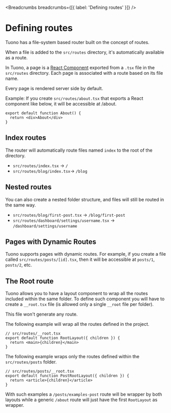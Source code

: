 
<MetaTags
  title="Tuono - Routing"
  canonical="https://tuono.dev/documentation/routing/defining-routes"
/>


<Breadcrumbs breadcrumbs={[{ label: 'Defining routes' }]} />

# Defining routes

Tuono has a file-system based router built on the concept of routes.

When a file is added to the `src/routes` directory, it's automatically available as a route.

In Tuono, a page is a [React Component](https://react.dev/learn/your-first-component) exported from a `.tsx` file in the `src/routes` directory.
Each page is associated with a route based on its file name.

Every page is rendered server side by default.

Example: If you create `src/routes/about.tsx` that exports a React component like below, it will be accessible at /about.

```tsx
export default function About() {
  return <div>About</div>
}
```

## Index routes

The router will automatically route files named `index` to the root of the directory.

- `src/routes/index.tsx` → `/`
- `src/routes/blog/index.tsx`→ `/blog`

## Nested routes

You can also create a nested folder structure, and files will still be routed in the same way.

- `src/routes/blog/first-post.tsx` → `/blog/first-post`
- `src/routes/dashboard/settings/username.tsx` → `/dashboard/settings/username`

## Pages with Dynamic Routes

Tuono supports pages with dynamic routes. For example, if you create a file called `src/routes/posts/[id].tsx`,
then it will be accessible at `posts/1`, `posts/2`, etc.

## The Root route

Tuono allows you to have a layout component to wrap all the routes included within the same folder.
To define such component you will have to create a `__root.tsx` file (is allowed only a single `__root` file per folder).

This file won't generate any route.

The following example will wrap all the routes defined in the project.

```tsx
// src/routes/__root.tsx
export default function RootLayout({ children }) {
  return <main>{children}</main>
}
```

The following example wraps only the routes defined within the `src/routes/posts` folder.

```tsx
// src/routes/posts/__root.tsx
export default function PostRootLayout({ children }) {
  return <article>{children}</article>
}
```

With such examples a `/posts/examples-post` route will be wrapper by both layouts while a
generic `/about` route will just have the first `RootLayout` as wrapper.
